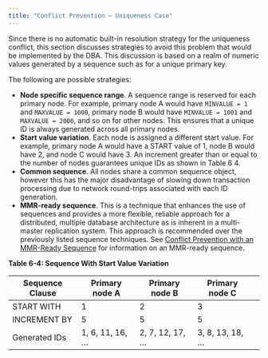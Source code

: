 ```yaml
---
title: "Conflict Prevention – Uniqueness Case"
---
```


<div id="conflict_prevention_uniquness" class="registered_link"></div>

Since there is no automatic built-in resolution strategy for the uniqueness conflict, this section discusses strategies to avoid this problem that would be implemented by the DBA. This discussion is based on a realm of numeric values generated by a sequence such as for a unique primary key.

The following are possible strategies:

-   **Node specific sequence range**. A sequence range is reserved for each primary node. For example, primary node A would have `MINVALUE = 1` and `MAXVALUE = 1000`, primary node B would have `MINVALUE = 1001` and `MAXVALUE = 2000`, and so on for other nodes. This ensures that a unique ID is always generated across all primary nodes.
-   **Start value variation**. Each node is assigned a different start value. For example, primary node A would have a START value of 1, node B would have 2, and node C would have 3. An increment greater than or equal to the number of nodes guarantees unique IDs as shown in Table 6 4.
-   **Common sequence**. All nodes share a common sequence object, however this has the major disadvantage of slowing down transaction processing due to network round-trips associated with each ID generation.
-   **MMR-ready sequence**. This is a technique that enhances the use of sequences and provides a more flexible, reliable approach for a distributed, multiple database architecture as is inherent in a multi-master replication system. This approach is recommended over the previously listed sequence techniques. See [Conflict Prevention with an MMR-Ready Sequence](06_conflict_prevention_mmr_ready/#conflict_prevention_mmr_ready) for information on an MMR-ready sequence.

**Table 6-4: Sequence With Start Value Variation**

|   Sequence Clause  |   Primary node A   |   Primary node B   |   Primary node C   |   |
|--------------------|--------------------|--------------------|--------------------|---|
|   START WITH       |   1                |   2                |   3                |   |
|   INCREMENT BY     |   5                |   5                |   5                |   |
|   Generated IDs    |   1, 6, 11, 16, …  |   2, 7, 12, 17, …  |   3, 8, 13, 18, …  |   |
